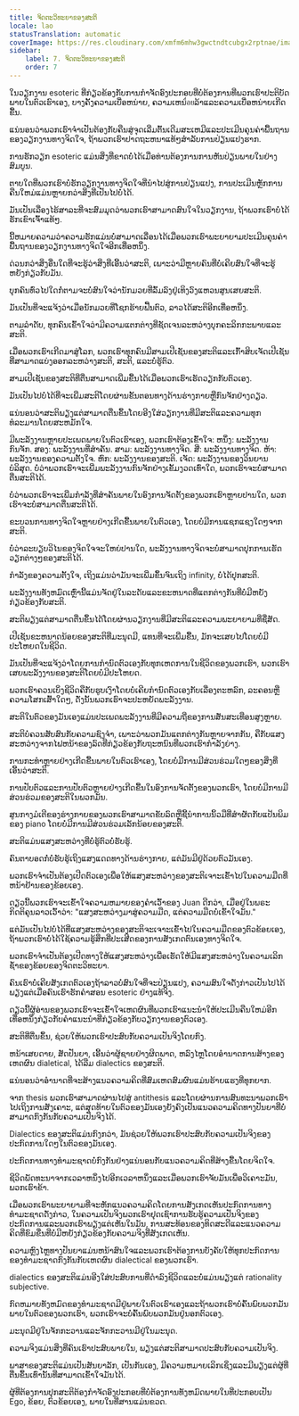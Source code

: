 ```yaml
---
title: ຈິດຕະວິທະຍາຂອງສະຕິ
locale: lao
statusTranslation: automatic
coverImage: https://res.cloudinary.com/xmfm6mhw3gwctndtcubgx2rptnae/image/upload/v1741354419/small_cover_la_gran_rebelion_28716e29d2.webp
sidebar:
    label: 7. ຈິດຕະວິທະຍາຂອງສະຕິ
    order: 7
---
```

ໃນວຽກງານ esoteric ທີ່ກ່ຽວຂ້ອງກັບການກໍາຈັດອົງປະກອບທີ່ບໍ່ຕ້ອງການທີ່ພວກເຮົາປະຕິບັດພາຍໃນຕົວເຮົາເອງ, ບາງຄັ້ງຄວາມເບື່ອຫນ່າຍ, ຄວາມເຫນื่อยລ້າແລະຄວາມເບື່ອຫນ່າຍເກີດຂື້ນ.

ແນ່ນອນວ່າພວກເຮົາຈໍາເປັນຕ້ອງກັບຄືນສູ່ຈຸດເລີ່ມຕົ້ນເດີມສະເຫມີແລະປະເມີນຄຸນຄ່າພື້ນຖານຂອງວຽກງານທາງຈິດໃຈ, ຖ້າພວກເຮົາປາດຖະຫນາແທ້ໆສໍາລັບການປ່ຽນແປງຮາກ.

ການຮັກວຽກ esoteric ແມ່ນສິ່ງທີ່ຂາດບໍ່ໄດ້ເມື່ອທ່ານຕ້ອງການການຫັນປ່ຽນພາຍໃນຢ່າງສົມບູນ.

ຕາບໃດທີ່ພວກເຮົາບໍ່ຮັກວຽກງານທາງຈິດໃຈທີ່ນໍາໄປສູ່ການປ່ຽນແປງ, ການປະເມີນຫຼັກການຄືນໃຫມ່ແມ່ນຫຼາຍກວ່າສິ່ງທີ່ເປັນໄປບໍ່ໄດ້.

ມັນເປັນເລື່ອງໄຮ້ສາລະທີ່ຈະສົມມຸດວ່າພວກເຮົາສາມາດສົນໃຈໃນວຽກງານ, ຖ້າພວກເຮົາບໍ່ໄດ້ຮັກເຂົາເຈົ້າແທ້ໆ.

ນີ້ຫມາຍຄວາມວ່າຄວາມຮັກແມ່ນບໍ່ສາມາດເລື່ອນໄດ້ເມື່ອພວກເຮົາພະຍາຍາມປະເມີນຄຸນຄ່າພື້ນຖານຂອງວຽກງານທາງຈິດໃຈອີກເທື່ອຫນຶ່ງ.

ດ່ວນກວ່າສິ່ງອື່ນໃດທີ່ຈະຮູ້ວ່າສິ່ງທີ່ເອີ້ນວ່າສະຕິ, ເພາະວ່າມີຫຼາຍຄົນທີ່ບໍ່ເຄີຍສົນໃຈທີ່ຈະຮູ້ຫຍັງກ່ຽວກັບມັນ.

ບຸກຄົນທົ່ວໄປໃດກໍ່ຕາມຈະບໍ່ສົນໃຈວ່ານັກມວຍທີ່ລົ້ມລົງຢູ່ເທິງວົງແຫວນສູນເສຍສະຕິ.

ມັນເປັນທີ່ຈະແຈ້ງວ່າເມື່ອນັກມວຍທີ່ໂຊກຮ້າຍຟື້ນຕົວ, ລາວໄດ້ສະຕິອີກເທື່ອຫນຶ່ງ.

ຕາມລໍາດັບ, ທຸກຄົນເຂົ້າໃຈວ່າມີຄວາມແຕກຕ່າງທີ່ຊັດເຈນລະຫວ່າງບຸກຄະລິກກະພາບແລະສະຕິ.

ເມື່ອພວກເຮົາເກີດມາສູ່ໂລກ, ພວກເຮົາທຸກຄົນມີສາມເປີເຊັນຂອງສະຕິແລະເກົ້າສິບເຈັດເປີເຊັນທີ່ສາມາດແບ່ງອອກລະຫວ່າງສະຕິ, ສະຕິ, ແລະບໍ່ຮູ້ຕົວ.

ສາມເປີເຊັນຂອງສະຕິທີ່ຕື່ນສາມາດເພີ່ມຂື້ນໄດ້ເມື່ອພວກເຮົາເຮັດວຽກກັບຕົວເອງ.

ມັນເປັນໄປບໍ່ໄດ້ທີ່ຈະເພີ່ມສະຕິໂດຍຜ່ານຂັ້ນຕອນທາງດ້ານຮ່າງກາຍຫຼືກົນຈັກຢ່າງດຽວ.

ແນ່ນອນວ່າສະຕິພຽງແຕ່ສາມາດຕື່ນຂຶ້ນໂດຍອີງໃສ່ວຽກງານທີ່ມີສະຕິແລະຄວາມທຸກທໍລະມານໂດຍສະຫມັກໃຈ.

ມີພະລັງງານຫຼາຍປະເພດພາຍໃນຕົວເຮົາເອງ, ພວກເຮົາຕ້ອງເຂົ້າໃຈ: ຫນຶ່ງ: ພະລັງງານກົນຈັກ. ສອງ: ພະລັງງານທີ່ສໍາຄັນ. ສາມ: ພະລັງງານທາງຈິດ. ສີ່: ພະລັງງານທາງຈິດ. ຫ້າ: ພະລັງງານຂອງຄວາມຕັ້ງໃຈ. ຫົກ: ພະລັງງານຂອງສະຕິ. ເຈັດ: ພະລັງງານຂອງວິນຍານບໍລິສຸດ. ບໍ່ວ່າພວກເຮົາຈະເພີ່ມພະລັງງານກົນຈັກຢ່າງເຂັ້ມງວດເທົ່າໃດ, ພວກເຮົາຈະບໍ່ສາມາດຕື່ນສະຕິໄດ້.

ບໍ່ວ່າພວກເຮົາຈະເພີ່ມກໍາລັງທີ່ສໍາຄັນພາຍໃນອົງການຈັດຕັ້ງຂອງພວກເຮົາຫຼາຍປານໃດ, ພວກເຮົາຈະບໍ່ສາມາດຕື່ນສະຕິໄດ້.

ຂະບວນການທາງຈິດໃຈຫຼາຍຢ່າງເກີດຂື້ນພາຍໃນຕົວເອງ, ໂດຍບໍ່ມີການແຊກແຊງໃດໆຈາກສະຕິ.

ບໍ່ວ່າລະບຽບວິໄນຂອງຈິດໃຈຈະໃຫຍ່ປານໃດ, ພະລັງງານທາງຈິດຈະບໍ່ສາມາດປຸກການເຮັດວຽກຕ່າງໆຂອງສະຕິໄດ້.

ກໍາລັງຂອງຄວາມຕັ້ງໃຈ, ເຖິງແມ່ນວ່າມັນຈະເພີ່ມຂຶ້ນຈົນເຖິງ infinity, ບໍ່ໄດ້ປຸກສະຕິ.

ພະລັງງານທັງຫມົດເຫຼົ່ານີ້ແມ່ນຈັດຢູ່ໃນລະດັບແລະຂະຫນາດທີ່ແຕກຕ່າງກັນທີ່ບໍ່ມີຫຍັງກ່ຽວຂ້ອງກັບສະຕິ.

ສະຕິພຽງແຕ່ສາມາດຕື່ນຂຶ້ນໄດ້ໂດຍຜ່ານວຽກງານທີ່ມີສະຕິແລະຄວາມພະຍາຍາມທີ່ຊື່ສັດ.

ເປີເຊັນຂະຫນາດນ້ອຍຂອງສະຕິທີ່ມະນຸດມີ, ແທນທີ່ຈະເພີ່ມຂື້ນ, ມັກຈະເສຍໄປໂດຍບໍ່ມີປະໂຫຍດໃນຊີວິດ.

ມັນເປັນທີ່ຈະແຈ້ງວ່າໂດຍການກໍານົດຕົວເອງກັບທຸກເຫດການໃນຊີວິດຂອງພວກເຮົາ, ພວກເຮົາເສຍພະລັງງານຂອງສະຕິໂດຍບໍ່ມີປະໂຫຍດ.

ພວກເຮົາຄວນເບິ່ງຊີວິດຄືກັບຮູບເງົາໂດຍບໍ່ເຄີຍກໍານົດຕົວເອງກັບເລື່ອງຕະຫລົກ, ລະຄອນຫຼືຄວາມໂສກເສົ້າໃດໆ, ດັ່ງນັ້ນພວກເຮົາຈະປະຫຍັດພະລັງງານ.

ສະຕິໃນຕົວຂອງມັນເອງແມ່ນປະເພດພະລັງງານທີ່ມີຄວາມຖີ່ຂອງການສັ່ນສະເທືອນສູງຫຼາຍ.

ສະຕິບໍ່ຄວນສັບສົນກັບຄວາມຊົງຈໍາ, ເພາະວ່າພວກມັນແຕກຕ່າງກັນຫຼາຍຈາກກັນ, ຄືກັບແສງສະຫວ່າງຈາກໄຟຫນ້າຂອງລົດທີ່ກ່ຽວຂ້ອງກັບຖະຫນົນທີ່ພວກເຮົາກໍາລັງຍ່າງ.

ການກະທໍາຫຼາຍຢ່າງເກີດຂື້ນພາຍໃນຕົວເຮົາເອງ, ໂດຍບໍ່ມີການມີສ່ວນຮ່ວມໃດໆຂອງສິ່ງທີ່ເອີ້ນວ່າສະຕິ.

ການປັບຕົວແລະການປັບຕົວຫຼາຍຢ່າງເກີດຂື້ນໃນອົງການຈັດຕັ້ງຂອງພວກເຮົາ, ໂດຍບໍ່ມີການມີສ່ວນຮ່ວມຂອງສະຕິໃນພວກມັນ.

ສູນກາງມໍເຕີຂອງຮ່າງກາຍຂອງພວກເຮົາສາມາດຂັບລົດຫຼືຊີ້ນໍາການນິ້ວມືທີ່ສໍາຜັດກັບແປ້ນພິມຂອງ piano ໂດຍບໍ່ມີການມີສ່ວນຮ່ວມເລັກນ້ອຍຂອງສະຕິ.

ສະຕິແມ່ນແສງສະຫວ່າງທີ່ບໍ່ຮູ້ຕົວບໍ່ຮັບຮູ້.

ຄົນຕາບອດກໍ່ບໍ່ຮັບຮູ້ເຖິງແສງແດດທາງດ້ານຮ່າງກາຍ, ແຕ່ມັນມີຢູ່ດ້ວຍຕົວມັນເອງ.

ພວກເຮົາຈໍາເປັນຕ້ອງເປີດຕົວເອງເພື່ອໃຫ້ແສງສະຫວ່າງຂອງສະຕິເຈາະເຂົ້າໄປໃນຄວາມມືດທີ່ຫນ້າຢ້ານຂອງຂ້ອຍເອງ.

ດຽວນີ້ພວກເຮົາຈະເຂົ້າໃຈຄວາມຫມາຍຂອງຄໍາເວົ້າຂອງ Juan ດີກວ່າ, ເມື່ອຢູ່ໃນພຣະກິດຕິຄຸນລາວເວົ້າວ່າ: "ແສງສະຫວ່າງມາສູ່ຄວາມມືດ, ແຕ່ຄວາມມືດບໍ່ເຂົ້າໃຈມັນ."

ແຕ່ມັນເປັນໄປບໍ່ໄດ້ທີ່ແສງສະຫວ່າງຂອງສະຕິຈະເຈາະເຂົ້າໄປໃນຄວາມມືດຂອງຕົວຂ້ອຍເອງ, ຖ້າພວກເຮົາບໍ່ໄດ້ໃຊ້ຄວາມຮູ້ສຶກທີ່ປະເສີດຂອງການສັງເກດຕົນເອງທາງຈິດໃຈ.

ພວກເຮົາຈໍາເປັນຕ້ອງເປີດທາງໃຫ້ແສງສະຫວ່າງເພື່ອເຮັດໃຫ້ມີແສງສະຫວ່າງໃນຄວາມເລິກຊ້ໍາຂອງຂ້ອຍຂອງຈິດຕະວິທະຍາ.

ຄົນເຮົາບໍ່ເຄີຍສັງເກດຕົວເອງຖ້າລາວບໍ່ສົນໃຈທີ່ຈະປ່ຽນແປງ, ຄວາມສົນໃຈດັ່ງກ່າວເປັນໄປໄດ້ພຽງແຕ່ເມື່ອຄົນເຮົາຮັກຄໍາສອນ esoteric ຢ່າງແທ້ຈິງ.

ດຽວນີ້ຜູ້ອ່ານຂອງພວກເຮົາຈະເຂົ້າໃຈເຫດຜົນທີ່ພວກເຮົາແນະນໍາໃຫ້ປະເມີນຄືນໃຫມ່ອີກເທື່ອຫນຶ່ງກ່ຽວກັບຄໍາແນະນໍາທີ່ກ່ຽວຂ້ອງກັບວຽກງານຂອງຕົວເອງ.

ສະຕິທີ່ຕື່ນຂຶ້ນ, ຊ່ວຍໃຫ້ພວກເຮົາປະສົບກັບຄວາມເປັນຈິງໂດຍກົງ.

ຫນ້າເສຍດາຍ, ສັດປັນຍາ, ເອີ້ນວ່າຜູ້ຊາຍຢ່າງຜິດພາດ, ຫລົງໄຫຼໂດຍອໍານາດການສ້າງຂອງເຫດຜົນ dialetical, ໄດ້ລືມ dialectics ຂອງສະຕິ.

ແນ່ນອນວ່າອໍານາດທີ່ຈະສ້າງແນວຄວາມຄິດທີ່ສົມເຫດສົມຜົນແມ່ນຮ້າຍແຮງທີ່ທຸກຍາກ.

ຈາກ thesis ພວກເຮົາສາມາດຜ່ານໄປສູ່ antithesis ແລະໂດຍຜ່ານການສົນທະນາພວກເຮົາໄປເຖິງການສັງເຄາະ, ແຕ່ສຸດທ້າຍໃນຕົວຂອງມັນເອງຍັງຄົງເປັນແນວຄວາມຄິດທາງປັນຍາທີ່ບໍ່ສາມາດກົງກັນກັບຄວາມເປັນຈິງໄດ້.

Dialectics ຂອງສະຕິແມ່ນກົງກວ່າ, ມັນຊ່ວຍໃຫ້ພວກເຮົາປະສົບກັບຄວາມເປັນຈິງຂອງປະກົດການໃດໆໃນຕົວຂອງມັນເອງ.

ປະກົດການທາງທໍາມະຊາດບໍ່ກົງກັນຢ່າງແນ່ນອນກັບແນວຄວາມຄິດທີ່ສ້າງຂື້ນໂດຍຈິດໃຈ.

ຊີວິດພັດທະນາຈາກເວລາຫນຶ່ງໄປອີກເວລາຫນຶ່ງແລະເມື່ອພວກເຮົາຈັບມັນເພື່ອວິເຄາະມັນ, ພວກເຮົາຂ້າ.

ເມື່ອພວກເຮົາພະຍາຍາມທີ່ຈະຫັກແນວຄວາມຄິດໂດຍການສັງເກດເຫັນປະກົດການທາງທໍາມະຊາດດັ່ງກ່າວ, ໃນຄວາມເປັນຈິງພວກເຮົາຢຸດເຊົາການຮັບຮູ້ຄວາມເປັນຈິງຂອງປະກົດການແລະພວກເຮົາພຽງແຕ່ເຫັນໃນມັນ, ການສະທ້ອນຂອງທິດສະດີແລະແນວຄວາມຄິດທີ່ຂົມຂື່ນທີ່ບໍ່ມີຫຍັງກ່ຽວຂ້ອງກັບຄວາມຈິງທີ່ສັງເກດເຫັນ.

ຄວາມຫຼົງໄຫຼທາງປັນຍາແມ່ນຫນ້າສົນໃຈແລະພວກເຮົາຕ້ອງການບັງຄັບໃຫ້ທຸກປະກົດການຂອງທໍາມະຊາດກົງກັນກັບເຫດຜົນ dialectical ຂອງພວກເຮົາ.

dialectics ຂອງສະຕິແມ່ນອີງໃສ່ປະສົບການທີ່ດໍາລົງຊີວິດແລະບໍ່ແມ່ນພຽງແຕ່ rationality subjective.

ກົດຫມາຍທັງຫມົດຂອງທໍາມະຊາດມີຢູ່ພາຍໃນຕົວເຮົາເອງແລະຖ້າພວກເຮົາບໍ່ຄົ້ນພົບພວກມັນພາຍໃນຕົວຂອງພວກເຮົາ, ພວກເຮົາຈະບໍ່ຄົ້ນພົບພວກມັນຢູ່ນອກຕົວເອງ.

ມະນຸດມີຢູ່ໃນຈັກກະວານແລະຈັກກະວານມີຢູ່ໃນມະນຸດ.

ຄວາມຈິງແມ່ນສິ່ງທີ່ຄົນເຮົາປະສົບພາຍໃນ, ພຽງແຕ່ສະຕິສາມາດປະສົບກັບຄວາມເປັນຈິງ.

ພາສາຂອງສະຕິແມ່ນເປັນສັນຍາລັກ, ເປັນກັນເອງ, ມີຄວາມຫມາຍເລິກເຊິ່ງແລະມີພຽງແຕ່ຜູ້ທີ່ຕື່ນຂຶ້ນເທົ່ານັ້ນທີ່ສາມາດເຂົ້າໃຈມັນໄດ້.

ຜູ້ທີ່ຕ້ອງການປຸກສະຕິຕ້ອງກໍາຈັດອົງປະກອບທີ່ບໍ່ຕ້ອງການທັງຫມົດພາຍໃນທີ່ປະກອບເປັນ Ego, ຂ້ອຍ, ຕົວຂ້ອຍເອງ, ພາຍໃນທີ່ສານແມ່ນຂວດ.

